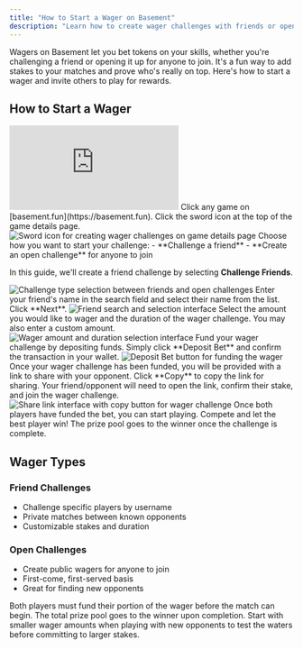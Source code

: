 ```yaml
---
title: "How to Start a Wager on Basement"
description: "Learn how to create wager challenges with friends or open challenges for competitive gaming with real stakes"
---
```


Wagers on Basement let you bet tokens on your skills, whether you're challenging a friend or opening it up for anyone to join. It's a fun way to add stakes to your matches and prove who's really on top. Here's how to start a wager and invite others to play for rewards.

## How to Start a Wager

<iframe
  className="w-full aspect-video rounded-xl"
  src="https://www.youtube.com/embed/Bb5VmaExzx4"
  title="How to start a wager on Basement"
  frameBorder="0"
  allow="accelerometer; autoplay; clipboard-write; encrypted-media; gyroscope; picture-in-picture"
  allowFullScreen
></iframe>

<Steps>
<Step title="Select a game">
  Click any game on [basement.fun](https://basement.fun).
</Step>

<Step title="Access wager options">
  Click the sword icon at the top of the game details page.
  
  <Frame>
    <img src="https://s3.amazonaws.com/helpscout.net/docs/assets/685306b72e0550277aa9250e/images/68824cf78e5da9481ed4b261/file-Lt3ZhtavFo.png" alt="Sword icon for creating wager challenges on game details page" />
  </Frame>
</Step>

<Step title="Choose challenge type">
  Choose how you want to start your challenge:
  - **Challenge a friend**
  - **Create an open challenge** for anyone to join
  
  In this guide, we'll create a friend challenge by selecting **Challenge Friends**.
  
  <Frame>
    <img src="https://s3.amazonaws.com/helpscout.net/docs/assets/685306b72e0550277aa9250e/images/68824e7e43dc117440295623/file-HBTFrWxJTu.png" alt="Challenge type selection between friends and open challenges" />
  </Frame>
</Step>

<Step title="Select your opponent">
  Enter your friend's name in the search field and select their name from the list. Click **Next**.
  
  <Frame>
    <img src="https://s3.amazonaws.com/helpscout.net/docs/assets/685306b72e0550277aa9250e/images/68824f713d7e1209972ed9b9/file-psAtMHWPKr.png" alt="Friend search and selection interface" />
  </Frame>
</Step>

<Step title="Set wager parameters">
  Select the amount you would like to wager and the duration of the wager challenge. You may also enter a custom amount.
  
  <Frame>
    <img src="https://s3.amazonaws.com/helpscout.net/docs/assets/685306b72e0550277aa9250e/images/68824fc60393ea39663cef36/file-UgtJuuDCjl.png" alt="Wager amount and duration selection interface" />
  </Frame>
</Step>

<Step title="Fund your wager">
  Fund your wager challenge by depositing funds. Simply click **Deposit Bet** and confirm the transaction in your wallet.
  
  <Frame>
    <img src="https://s3.amazonaws.com/helpscout.net/docs/assets/685306b72e0550277aa9250e/images/688250c98e5da9481ed4b29f/file-rNMT0Em84L.png" alt="Deposit Bet button for funding the wager" />
  </Frame>
</Step>

<Step title="Share challenge link">
  Once your wager challenge has been funded, you will be provided with a link to share with your opponent. Click **Copy** to copy the link for sharing. Your friend/opponent will need to open the link, confirm their stake, and join the wager challenge.
  
  <Frame>
    <img src="https://s3.amazonaws.com/helpscout.net/docs/assets/685306b72e0550277aa9250e/images/6882516e337db07aa961d878/file-wUqLBmn9WL.png" alt="Share link interface with copy button for wager challenge" />
  </Frame>
  
  <Check>
    Once both players have funded the bet, you can start playing. Compete and let the best player win! The prize pool goes to the winner once the challenge is complete.
  </Check>
</Step>
</Steps>

## Wager Types

### Friend Challenges
- Challenge specific players by username
- Private matches between known opponents
- Customizable stakes and duration

### Open Challenges  
- Create public wagers for anyone to join
- First-come, first-served basis
- Great for finding new opponents

<Info>
Both players must fund their portion of the wager before the match can begin. The total prize pool goes to the winner upon completion.
</Info>

<Tip>
Start with smaller wager amounts when playing with new opponents to test the waters before committing to larger stakes.
</Tip>
